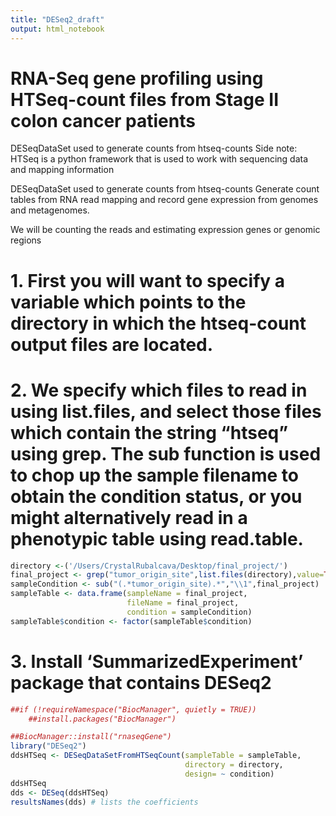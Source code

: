 ```yaml
---
title: "DESeq2_draft"
output: html_notebook
---
```

# RNA-Seq gene profiling using HTSeq-count files from Stage II colon cancer patients
DESeqDataSet used to generate counts from htseq-counts
Side note: HTSeq is a python framework that is used to work with sequencing data and mapping information

DESeqDataSet used to generate counts from htseq-counts
Generate count tables from RNA read mapping and record gene expression from genomes and metagenomes.

We will be counting the reads and estimating expression genes or genomic regions

# 1. First you will want to specify a variable which points to the directory in which the htseq-count output files are located.
# 2. We specify which files to read in using list.files, and select those files which contain the string "htseq" using grep. The sub function is used to chop up the sample filename to obtain the condition status, or you might alternatively read in a phenotypic table using read.table.
```r
directory <-('/Users/CrystalRubalcava/Desktop/final_project/')
final_project <- grep("tumor_origin_site",list.files(directory),value=TRUE)
sampleCondition <- sub("(.*tumor_origin_site).*","\\1",final_project)
sampleTable <- data.frame(sampleName = final_project,
                          fileName = final_project,
                          condition = sampleCondition)
sampleTable$condition <- factor(sampleTable$condition)
```

# 3. Install 'SummarizedExperiment' package that contains DESeq2
```r
##if (!requireNamespace("BiocManager", quietly = TRUE))
    ##install.packages("BiocManager")

##BiocManager::install("rnaseqGene")
library("DESeq2")
ddsHTSeq <- DESeqDataSetFromHTSeqCount(sampleTable = sampleTable,
                                       directory = directory,
                                       design= ~ condition)
ddsHTSeq
dds <- DESeq(ddsHTSeq)
resultsNames(dds) # lists the coefficients
```

